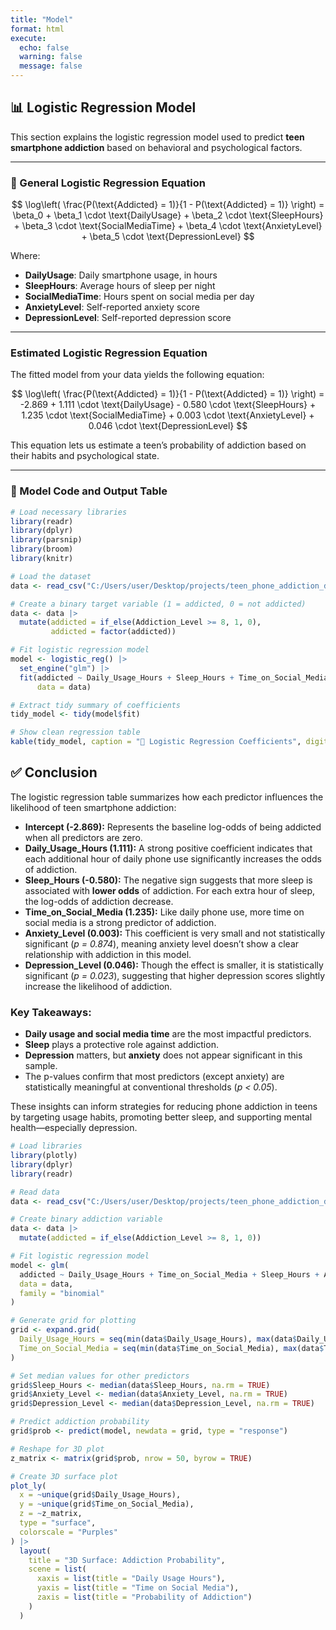 ```yaml
---
title: "Model"
format: html
execute:
  echo: false
  warning: false
  message: false
---
```


## 📊 Logistic Regression Model

This section explains the logistic regression model used to predict **teen smartphone addiction** based on behavioral and psychological factors.

---

### 🧮 General Logistic Regression Equation

$$
\log\left( \frac{P(\text{Addicted} = 1)}{1 - P(\text{Addicted} = 1)} \right) =
\beta_0 + \beta_1 \cdot \text{DailyUsage} +
\beta_2 \cdot \text{SleepHours} +
\beta_3 \cdot \text{SocialMediaTime} +
\beta_4 \cdot \text{AnxietyLevel} +
\beta_5 \cdot \text{DepressionLevel}
$$

Where:

- **DailyUsage**: Daily smartphone usage, in hours  
- **SleepHours**: Average hours of sleep per night  
- **SocialMediaTime**: Hours spent on social media per day  
- **AnxietyLevel**: Self-reported anxiety score  
- **DepressionLevel**: Self-reported depression score  

---

### Estimated Logistic Regression Equation

The fitted model from your data yields the following equation:

$$
\log\left( \frac{P(\text{Addicted} = 1)}{1 - P(\text{Addicted} = 1)} \right) =
-2.869 + 1.111 \cdot \text{DailyUsage} -
0.580 \cdot \text{SleepHours} +
1.235 \cdot \text{SocialMediaTime} +
0.003 \cdot \text{AnxietyLevel} +
0.046 \cdot \text{DepressionLevel}
$$

This equation lets us estimate a teen's probability of addiction based on their habits and psychological state.

---

### 🔢 Model Code and Output Table

```r
# Load necessary libraries
library(readr)
library(dplyr)
library(parsnip)
library(broom)
library(knitr)

# Load the dataset
data <- read_csv("C:/Users/user/Desktop/projects/teen_phone_addiction_dataset.csv")

# Create a binary target variable (1 = addicted, 0 = not addicted)
data <- data |>
  mutate(addicted = if_else(Addiction_Level >= 8, 1, 0),
         addicted = factor(addicted))

# Fit logistic regression model
model <- logistic_reg() |>
  set_engine("glm") |>
  fit(addicted ~ Daily_Usage_Hours + Sleep_Hours + Time_on_Social_Media + Anxiety_Level + Depression_Level,
      data = data)

# Extract tidy summary of coefficients
tidy_model <- tidy(model$fit)

# Show clean regression table
kable(tidy_model, caption = "🧮 Logistic Regression Coefficients", digits = 3)
```

## ✅ Conclusion

The logistic regression table summarizes how each predictor influences the likelihood of teen smartphone addiction:

- **Intercept (-2.869):** Represents the baseline log-odds of being addicted when all predictors are zero.
- **Daily_Usage_Hours (1.111):** A strong positive coefficient indicates that each additional hour of daily phone use significantly increases the odds of addiction.
- **Sleep_Hours (-0.580):** The negative sign suggests that more sleep is associated with **lower odds** of addiction. For each extra hour of sleep, the log-odds of addiction decrease.
- **Time_on_Social_Media (1.235):** Like daily phone use, more time on social media is a strong predictor of addiction.
- **Anxiety_Level (0.003):** This coefficient is very small and not statistically significant (*p = 0.874*), meaning anxiety level doesn’t show a clear relationship with addiction in this model.
- **Depression_Level (0.046):** Though the effect is smaller, it is statistically significant (*p = 0.023*), suggesting that higher depression scores slightly increase the likelihood of addiction.

###  Key Takeaways:

- **Daily usage and social media time** are the most impactful predictors.
- **Sleep** plays a protective role against addiction.
- **Depression** matters, but **anxiety** does not appear significant in this sample.
- The p-values confirm that most predictors (except anxiety) are statistically meaningful at conventional thresholds (*p < 0.05*).

These insights can inform strategies for reducing phone addiction in teens by targeting usage habits, promoting better sleep, and supporting mental health—especially depression.


```r
# Load libraries
library(plotly)
library(dplyr)
library(readr)

# Read data
data <- read_csv("C:/Users/user/Desktop/projects/teen_phone_addiction_dataset.csv")

# Create binary addiction variable
data <- data |>
  mutate(addicted = if_else(Addiction_Level >= 8, 1, 0))

# Fit logistic regression model
model <- glm(
  addicted ~ Daily_Usage_Hours + Time_on_Social_Media + Sleep_Hours + Anxiety_Level + Depression_Level,
  data = data,
  family = "binomial"
)

# Generate grid for plotting
grid <- expand.grid(
  Daily_Usage_Hours = seq(min(data$Daily_Usage_Hours), max(data$Daily_Usage_Hours), length.out = 50),
  Time_on_Social_Media = seq(min(data$Time_on_Social_Media), max(data$Time_on_Social_Media), length.out = 50)
)

# Set median values for other predictors
grid$Sleep_Hours <- median(data$Sleep_Hours, na.rm = TRUE)
grid$Anxiety_Level <- median(data$Anxiety_Level, na.rm = TRUE)
grid$Depression_Level <- median(data$Depression_Level, na.rm = TRUE)

# Predict addiction probability
grid$prob <- predict(model, newdata = grid, type = "response")

# Reshape for 3D plot
z_matrix <- matrix(grid$prob, nrow = 50, byrow = TRUE)

# Create 3D surface plot
plot_ly(
  x = ~unique(grid$Daily_Usage_Hours),
  y = ~unique(grid$Time_on_Social_Media),
  z = ~z_matrix,
  type = "surface",
  colorscale = "Purples"
) |>
  layout(
    title = "3D Surface: Addiction Probability",
    scene = list(
      xaxis = list(title = "Daily Usage Hours"),
      yaxis = list(title = "Time on Social Media"),
      zaxis = list(title = "Probability of Addiction")
    )
  )

```